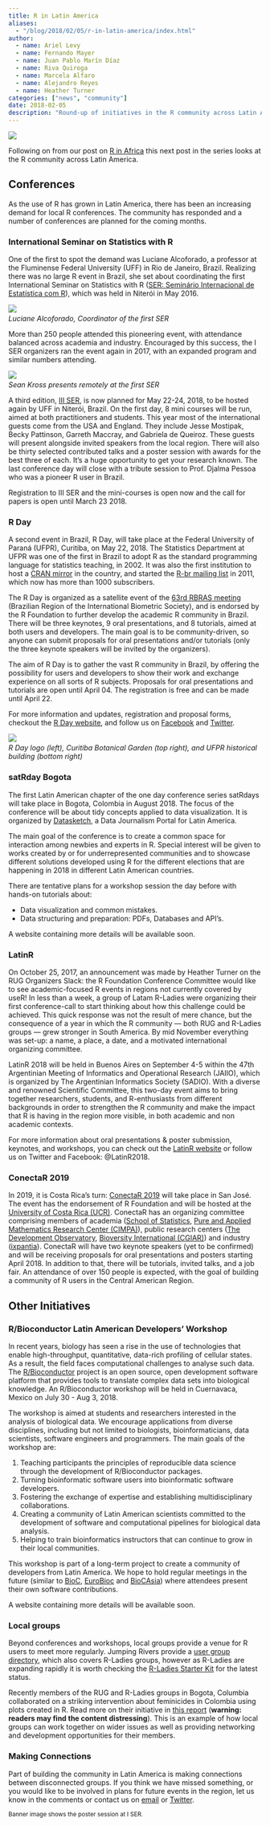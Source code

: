 ```yaml
---
title: R in Latin America
aliases:
  - "/blog/2018/02/05/r-in-latin-america/index.html"
author: 
  - name: Ariel Levy
  - name: Fernando Mayer
  - name: Juan Pablo Marín Díaz
  - name: Riva Quiroga
  - name: Marcela Alfaro
  - name: Alejandro Reyes
  - name: Heather Turner
categories: ["news", "community"]
date: 2018-02-05
description: "Round-up of initiatives in the R community across Latin America."
---
```


![](posters1_SERI_cropped.jpg)

Following on from our post on [R in Africa](https://forwards.github.io/blog/2017/12/01/r-in-africa/) this
next post in the series looks at the R community across Latin America.

<!--more-->

## Conferences

As the use of R has grown in Latin America, there has been an increasing demand
for local R conferences. The community has responded and a number of conferences
are planned for the coming months.

### International Seminar on Statistics with R

One of the first to spot the demand was Luciane Alcoforado, a professor at the
Fluminense Federal University (UFF) in Rio de Janeiro, Brazil. Realizing there was
no large R event in Brazil, she set about coordinating the first International
Seminar on Statistics with R ([SER: Seminário Internacional de Estatística com
R](http://serrio2016.weebly.com/)), which was held in Niterói in May 2016.

![](Alcoforado2_ISER.png)
*<br/>Luciane Alcoforado, Coordinator of the first SER*

More than 250 people attended this pioneering event, with attendance balanced
across academia and industry. Encouraged by this success, the I SER organizers
ran the event again in 2017, with an expanded program and similar numbers
attending.

![](Sean_online_SERI_scaled.jpg)
*<br/>Sean Kross presents remotely at the first SER*

A third edition, [III SER](http://www.ser.uff.br/), is now planned for
May 22-24, 2018, to be hosted again by UFF in Niterói, Brazil.
On the first day, 8 mini courses will
be run, aimed at both practitioners and students. This year most of the
international guests come from the USA and England. They include
Jesse Mostipak, Becky Pattinson, Garreth Maccray, and Gabriela de Queiroz.
These guests will present alongside invited speakers from the local region. There
will also be thirty selected contributed talks and a poster session with
awards for the best three of each. It’s a huge opportunity to get your research
known. The last conference day will close
with a tribute session to Prof. Djalma Pessoa who was a pioneer R user
in Brazil.

Registration to III SER and the mini-courses is open now and the call for papers
is open until March 23 2018.

### R Day

A second event in Brazil, R Day, will take place at the Federal University of 
Paraná (UFPR), Curitiba, on May 22, 2018. The Statistics Department at UFPR was one
of the first in Brazil to adopt R as the standard programming language
for statistics teaching, in 2002. It was also the first institution
to host a [CRAN mirror](http://cran-r.c3sl.ufpr.br) in the country, and started
the [R-br mailing
list](http://www.leg.ufpr.br/doku.php/software:rbr) in 2011, which now has
more than 1000 subscribers.

The R Day is organized as a satellite event of the [63rd RBRAS
meeting](http://rbras.org.br/rbras63/) (Brazilian Region of the
International Biometric Society), and is endorsed by the R Foundation to further 
develop the academic R community in Brazil. There will be three keynotes, 9 oral
presentations, and 8 tutorials, aimed at both users and developers. The
main goal is to be community-driven, so anyone can
submit proposals for oral presentations and/or tutorials (only the three
keynote speakers will be invited by the organizers).

The aim of R Day is to gather the vast R community in Brazil, by
offering the possibility for users and developers to show their work and
exchange experience on all sorts of R subjects. Proposals for oral
presentations and tutorials are open until April 04. The registration is
free and can be made until April 22.

For more information and updates, registration and proposal forms,
checkout the [R Day website](http://rday.leg.ufpr.br), and follow us on
[Facebook](https://www.facebook.com/leg.ufpr/) and
[Twitter](https://twitter.com/LEG_UFPR).

![](r-day.png)
*<br/>R Day logo (left), Curitiba Botanical Garden (top right), and UFPR
historical building (bottom right)*

### satRday Bogota

The first Latin American chapter of the one day conference series satRdays will 
take place in Bogota, Colombia in August 2018. The focus of the conference will 
be about tidy concepts applied to data visualization. It is organized by 
[Datasketch](http://datasketch.co), a Data Journalism Portal for Latin America. 

The main goal of the conference is to create a common space for interaction 
among newbies and experts in R. Special interest will be given to works created
by or for underrepresented communities and to showcase different solutions 
developed using R for the different elections that are happening in 2018 in 
different Latin American countries.

There are tentative plans for a workshop session the day before with hands-on
tutorials about:

 - Data visualization and common mistakes.
 - Data structuring and preparation: PDFs, Databases and API's.

A website containing more details will be available soon. 

### LatinR

On October 25, 2017, an announcement was made by Heather Turner on the RUG 
Organizers Slack: the R Foundation Conference Committee would like to see 
academic-focused R events in regions not currently covered by useR! In less than
a week, a group of Latam R-Ladies were organizing their first conference-call to
start thinking about how this challenge could be achieved. This quick response 
was not the result of mere chance, but the consequence of a year in which the R 
community — both RUG and R-Ladies groups — grew stronger in South America. By 
mid November everything was set-up: a name, a place, a date, and a motivated 
international organizing committee.

LatinR 2018 will be held in Buenos Aires on September 4-5 within the 47th 
Argentinian Meeting of Informatics and Operational Research (JAIIO), which is 
organized by The Argentinian Informatics Society (SADIO). With a diverse and 
renowned Scientific Committee, this two-day event aims to bring together 
researchers, students, and R-enthusiasts from different backgrounds in order to 
strengthen the R community and make the impact that R is having in the region 
more visible, in both academic and non academic contexts.

For more information about oral presentations & poster submission, keynotes, and 
workshops, you can check out the [LatinR website](http://latin-r.com/en) or 
follow us on Twitter and Facebook: @LatinR2018.

### ConectaR 2019

In 2019, it is Costa Rica's turn: [ConectaR 2019](www.conectar2019.org) will 
take place in San José. The event has the endorsement of R Foundation and will 
be hosted at the [University of Costa Rica (UCR)](www.ucr.ac.cr). ConectaR has 
an organizing committee comprising members of academia 
([School of Statistics](www.estadistica.ucr.ac.cr), 
[Pure and Applied Mathematics Research Center (CIMPA)](www.cimpa.ucr.ac.cr)), 
public research centers ([The Development Observatory](www.odd.ucr.ac.cr), 
[Bioversity International (CGIAR)](https://www.bioversityinternational.org/)) 
and industry ([ixpantia](www.ixpantia.com)). ConectaR will have two keynote 
speakers (yet to be confirmed) and will be receiving proposals for oral 
presentations and posters starting April 2018.  In addition to that, there will
be tutorials, invited talks, and a job fair. An attendance of over 150 people is
expected, with the goal of building a community of R users in the Central 
American Region.

## Other Initiatives

### R/Bioconductor Latin American Developers' Workshop

In recent years, biology has seen a rise in the use of technologies that enable
high-throughput, quantitative, data-rich profiling of cellular states. As a 
result, the field faces computational challenges to analyse such data. The 
[R/Bioconductor](http://bioconductor.org/) project is an open source, open 
development software platform that provides tools to translate complex data sets 
into biological knowledge. An R/Bioconductor workshop will be held in 
Cuernavaca, Mexico on July 30 - Aug 3, 2018.

The workshop is aimed at students and researchers interested in the analysis of 
biological data. We encourage applications from diverse disciplines, including 
but not limited to biologists, bioinformaticians, data scientists, software 
engineers and programmers. The main goals of the workshop are:

1. Teaching participants the principles of reproducible data science through the 
development of R/Bioconductor packages.
2. Turning bioinformatic software users into bioinformatic software developers.
3. Fostering the exchange of expertise and establishing multidisciplinary 
collaborations.
4. Creating a community of Latin American scientists committed to the 
development of software and computational pipelines for biological data 
analysis.
5. Helping to train bioinformatics instructors that can continue to grow in 
their local communities.

This workshop is part of a long-term project to create a community of developers
from Latin America. We hope to hold regular meetings in the future (similar to
[BioC](https://bioconductor.org/help/course-materials/2017/BioC2017/), [EuroBioc](https://bioconductor.github.io/EuroBioc2017/) and 
[BioCAsia](https://www.abacbs.org/biocasia2016)) where attendees present their 
own software contributions.

A website containing more details will be available soon.

### Local groups

Beyond conferences and workshops, local groups provide a venue for R users to 
meet more regularly. Jumping Rivers provide a 
[user group directory](https://jumpingrivers.github.io/meetingsR/r-user-groups.html#south-america),
which also covers R-Ladies groups, however as R-Ladies are expanding rapidly it
is worth checking the 
[R-Ladies Starter Kit ](https://github.com/rladies/starter-kit/blob/master/Current-Chapters.md)
for the latest status.

Recently members of the RUG and R-Ladies groups in Bogota, Columbia collaborated 
on a striking intervention about feminicides in Colombia using plots created in 
R. Read more on their initiative in 
[this report](https://www.datasketch.co/en/p/how-we-used-r-to-raise-alarms-about-feminicides-in-colombia) 
(**warning: readers may find the content distressing**). This is an example of 
how local groups can work together on wider issues as well as providing 
networking and development opportunities for their members.

### Making Connections

Part of building the community in Latin America is making connections between 
disconnected groups. If you think we have missed something, or you would like to 
be involved in plans for future events in the region, let us know in the comments
or contact us on [email](mailto:rowforwards@gmail.com) or [Twitter](https://twitter.com/r_forwards).

<small>Banner image shows the poster session at I SER.</small>

